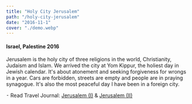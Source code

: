 ```yaml
---
title: "Holy City Jerusalem"
path: "/holy-city-jerusalem"
date: "2016-11-1"
cover: "./demo.webp"
---
```



#### Israel, Palestine 2016

<ZoomImage src={camera} caption="Hello World" />

<GridBlock>
<ZoomImage src={camera} caption="Ulun Danu Bratan Temple" />
<ZoomImage src={camera} caption="Jatiluwih Rice Terraces, Tanah Lot, Uluwatu Temple
" />
</GridBlock>
Jerusalem is the holy city of three religions in the world, Christianity, Judaism and Islam. We arrived the city at Yom Kippur, the holiest day in Jewish calendar. It's about atonement and seeking forgiveness for wrongs in a year. Cars are forbidden, streets are empty and people are in praying synagogue. It's also the most peaceful day I have been in a foreign city.

︎ Read Travel Journal: [Jerusalem (I)](https://medium.com/desktop-of-samuel-wong/%E4%BB%A5%E7%B4%84%E9%81%8A%E8%A8%98-%E5%9C%8D%E7%89%86%E5%85%A7%E5%A4%96-%E8%80%B6%E8%B7%AF%E6%92%92%E5%86%B7-cde1bfce8053) & [Jerusalem (II)](https://medium.com/desktop-of-samuel-wong/%E4%BB%A5%E7%B4%84%E9%81%8A%E8%A8%98-%E7%B5%A6%E8%80%B6%E8%B7%AF%E6%92%92%E5%86%B7%E4%B8%80%E5%A4%A9%E7%9A%84%E5%AE%89%E9%9D%9C-ed5f9db8b01)